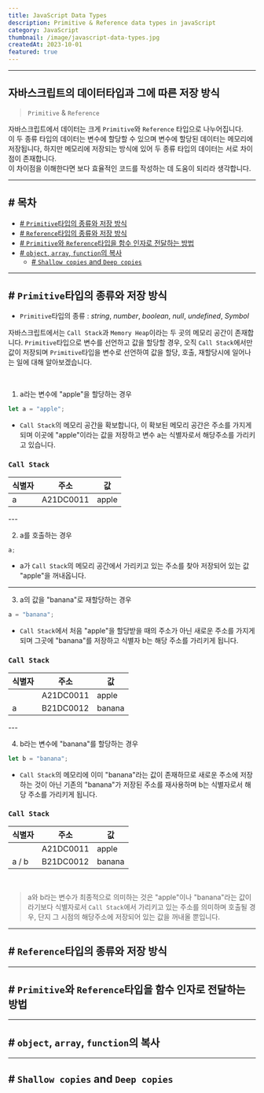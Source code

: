 ```yaml
---
title: JavaScript Data Types
description: Primitive & Reference data types in javaScript
category: JavaScript
thumbnail: /image/javascript-data-types.jpg
createdAt: 2023-10-01
featured: true
---
```


---

## 자바스크립트의 데이터타입과 그에 따른 저장 방식

> `Primitive` & `Reference`

자바스크립트에서 데이터는 크게 `Primitive`와 `Reference` 타입으로 나누어집니다.  
이 두 종류 타입의 데이터는 변수에 할당할 수 있으며 변수에 할당된 데이터는 메모리에 저장됩니다, 하지만 메모리에 저장되는 방식에 있어 두 종류 타입의 데이터는 서로 차이점이 존재합니다.  
이 차이점을 이해한다면 보다 효율적인 코드를 작성하는 데 도움이 되리라 생각합니다.

---

## # 목차

-   [# `Primitive`타입의 종류와 저장 방식](#-primitive타입의-종류와-저장-방식)
-   [# `Reference`타입의 종류와 저장 방식](#-reference타입의-종류와-저장-방식)
-   [# `Primitive`와 `Reference`타입을 함수 인자로 전달하는 방법](#-primitive와-reference타입을-함수-인자로-전달하는-방법)
-   [# `object`, `array`, `function`의 복사](#-object-array-function의-복사)
    -   [# `Shallow copies` and `Deep copies`](#-shallow-copies-and-deep-copies)

---

## # `Primitive`타입의 종류와 저장 방식

-   `Primitive`타입의 종류 : _string_, _number_, _boolean_, _null_, _undefined_, _Symbol_

자바스크립트에서는 `Call Stack`과 `Memory Heap`이라는 두 곳의 메모리 공간이 존재합니다.
`Primitive`타입으로 변수를 선언하고 값을 할당할 경우, 오직 `Call Stack`에서만 값이 저장되며 `Primitive`타입을 변수로 선언하여 값을 할당, 호출, 재할당시에 일어나는 일에 대해 알아보겠습니다.

<br />

1.  a라는 변수에 "apple"을 할당하는 경우

```typescript
let a = "apple";
```

-   `Call Stack`의 메모리 공간을 확보합니다, 이 확보된 메모리 공간은 주소를 가지게 되며 이곳에 "apple"이라는 값을 저장하고 변수 a는 식별자로서 해당주소를 가리키고 있습니다.

### `Call Stack`

<table>
    <thead>
        <tr>
            <th>식별자</th>
            <th>주소</th>
            <th>값</th>
        </tr>
    </thead>
    <tbody>
        <tr>
            <td>a</td>
            <td>A21DC0011</td>
            <td>apple</td>
        </tr>
    </tbody>
</table>
---

2.  a를 호출하는 경우

```typescript
a;
```

-   a가 `Call Stack`의 메모리 공간에서 가리키고 있는 주소를 찾아 저장되어 있는 값 "apple"을 꺼내옵니다.

---

3. a의 값을 "banana"로 재할당하는 경우

```typescript
a = "banana";
```

-   `Call Stack`에서 처음 "apple"을 할당받을 때의 주소가 아닌 새로운 주소를 가지게 되며 그곳에 "banana"를 저장하고 식별자 b는 해당 주소를 가리키게 됩니다.

### `Call Stack`

<table>
    <thead>
        <tr>
            <th>식별자</th>
            <th>주소</th>
            <th>값</th>
        </tr>
    </thead>
    <tbody>
        <tr>
            <td></td>
            <td>A21DC0011</td>
            <td>apple</td>
        </tr>
        <tr>
            <td>a</td>
            <td>B21DC0012</td>
            <td>banana</td>
        </tr>
    </tbody>
</table>
---

4. b라는 변수에 "banana"를 할당하는 경우

```typescript
let b = "banana";
```

-   `Call Stack`의 메모리에 이미 "banana"라는 값이 존재하므로 새로운 주소에 저장하는 것이 아닌 기존의 "banana"가 저장된 주소를 재사용하며 b는 식별자로서 해당 주소를 가리키게 됩니다.

### `Call Stack`

<table>
    <thead>
        <tr>
            <th>식별자</th>
            <th>주소</th>
            <th>값</th>
        </tr>
    </thead>
    <tbody>
        <tr>
            <td></td>
            <td>A21DC0011</td>
            <td>apple</td>
        </tr>
        <tr>
            <td>a / b</td>
            <td>B21DC0012</td>
            <td>banana</td>
        </tr>
    </tbody>
</table>

<br />

> a와 b라는 변수가 최종적으로 의미하는 것은 "apple"이나 "banana"라는 값이라기보다 식별자로서 `Call Stack`에서 가리키고 있는 주소를 의미하며 호출될 경우, 단지 그 시점의 해당주소에 저장되어 있는 값을 꺼내올 뿐입니다.

---

## # `Reference`타입의 종류와 저장 방식

---

## # `Primitive`와 `Reference`타입을 함수 인자로 전달하는 방법

---

## # `object`, `array`, `function`의 복사

---

## # `Shallow copies` and `Deep copies`

